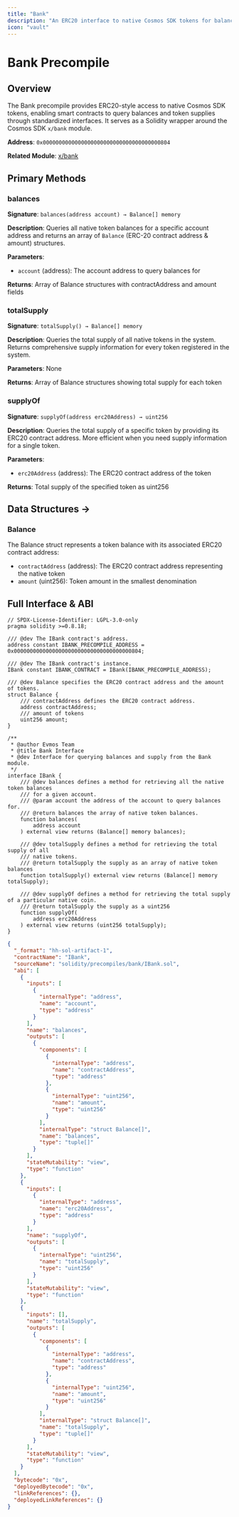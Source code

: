 ```yaml
---
title: "Bank"
description: "An ERC20 interface to native Cosmos SDK tokens for balance queries and supply information"
icon: "vault"
---
```


# Bank Precompile

## Overview

The Bank precompile provides ERC20-style access to native Cosmos SDK tokens, enabling smart contracts to query balances and token supplies through standardized interfaces. It serves as a Solidity wrapper around the Cosmos SDK `x/bank` module.

**Address**: `0x0000000000000000000000000000000000000804`

**Related Module**: [x/bank](https://docs.cosmos.network/main/modules/bank)

## Primary Methods

### balances

**Signature**: `balances(address account) → Balance[] memory`

**Description**: Queries all native token balances for a specific account address and returns an array of `Balance` (ERC-20 contract address & amount) structures.

**Parameters**:
- `account` (address): The account address to query balances for

**Returns**: Array of Balance structures with contractAddress and amount fields

### totalSupply

**Signature**: `totalSupply() → Balance[] memory`

**Description**: Queries the total supply of all native tokens in the system. Returns comprehensive supply information for every token registered in the system.

**Parameters**: None

**Returns**: Array of Balance structures showing total supply for each token

### supplyOf

**Signature**: `supplyOf(address erc20Address) → uint256`

**Description**: Queries the total supply of a specific token by providing its ERC20 contract address. More efficient when you need supply information for a single token.

**Parameters**:
- `erc20Address` (address): The ERC20 contract address of the token

**Returns**: Total supply of the specified token as uint256

## Data Structures ->

### Balance

The Balance struct represents a token balance with its associated ERC20 contract address:

- `contractAddress` (address): The ERC20 contract address representing the native token
- `amount` (uint256): Token amount in the smallest denomination

## Full Interface & ABI

```solidity title="Bank Solidity Interface" lines expandable
// SPDX-License-Identifier: LGPL-3.0-only
pragma solidity >=0.8.18;

/// @dev The IBank contract's address.
address constant IBANK_PRECOMPILE_ADDRESS = 0x0000000000000000000000000000000000000804;

/// @dev The IBank contract's instance.
IBank constant IBANK_CONTRACT = IBank(IBANK_PRECOMPILE_ADDRESS);

/// @dev Balance specifies the ERC20 contract address and the amount of tokens.
struct Balance {
    /// contractAddress defines the ERC20 contract address.
    address contractAddress;
    /// amount of tokens
    uint256 amount;
}

/**
 * @author Evmos Team
 * @title Bank Interface
 * @dev Interface for querying balances and supply from the Bank module.
 */
interface IBank {
    /// @dev balances defines a method for retrieving all the native token balances
    /// for a given account.
    /// @param account the address of the account to query balances for.
    /// @return balances the array of native token balances.
    function balances(
        address account
    ) external view returns (Balance[] memory balances);

    /// @dev totalSupply defines a method for retrieving the total supply of all
    /// native tokens.
    /// @return totalSupply the supply as an array of native token balances
    function totalSupply() external view returns (Balance[] memory totalSupply);

    /// @dev supplyOf defines a method for retrieving the total supply of a particular native coin.
    /// @return totalSupply the supply as a uint256
    function supplyOf(
        address erc20Address
    ) external view returns (uint256 totalSupply);
}
```

```json title="Bank ABI" lines expandable
{
  "_format": "hh-sol-artifact-1",
  "contractName": "IBank",
  "sourceName": "solidity/precompiles/bank/IBank.sol",
  "abi": [
    {
      "inputs": [
        {
          "internalType": "address",
          "name": "account",
          "type": "address"
        }
      ],
      "name": "balances",
      "outputs": [
        {
          "components": [
            {
              "internalType": "address",
              "name": "contractAddress",
              "type": "address"
            },
            {
              "internalType": "uint256",
              "name": "amount",
              "type": "uint256"
            }
          ],
          "internalType": "struct Balance[]",
          "name": "balances",
          "type": "tuple[]"
        }
      ],
      "stateMutability": "view",
      "type": "function"
    },
    {
      "inputs": [
        {
          "internalType": "address",
          "name": "erc20Address",
          "type": "address"
        }
      ],
      "name": "supplyOf",
      "outputs": [
        {
          "internalType": "uint256",
          "name": "totalSupply",
          "type": "uint256"
        }
      ],
      "stateMutability": "view",
      "type": "function"
    },
    {
      "inputs": [],
      "name": "totalSupply",
      "outputs": [
        {
          "components": [
            {
              "internalType": "address",
              "name": "contractAddress",
              "type": "address"
            },
            {
              "internalType": "uint256",
              "name": "amount",
              "type": "uint256"
            }
          ],
          "internalType": "struct Balance[]",
          "name": "totalSupply",
          "type": "tuple[]"
        }
      ],
      "stateMutability": "view",
      "type": "function"
    }
  ],
  "bytecode": "0x",
  "deployedBytecode": "0x",
  "linkReferences": {},
  "deployedLinkReferences": {}
}
```

